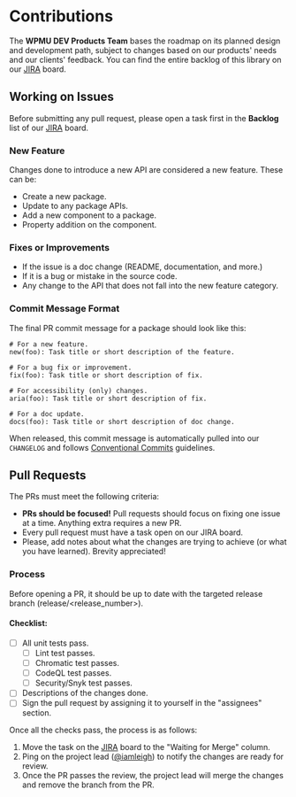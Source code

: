 
<Meta title="Guidelines/Contributions" />

# Contributions

The **WPMU DEV Products Team** bases the roadmap on its planned design and development path, subject to changes based on our products' needs and our clients' feedback. You can find the entire backlog of this library on our [JIRA](https://incsub.atlassian.net/browse/SUI) board.

## Working on Issues

Before submitting any pull request, please open a task first in the **Backlog** list of our [JIRA](https://incsub.atlassian.net/browse/SUI) board.

### New Feature

Changes done to introduce a new API are considered a new feature. These can be:

- Create a new package.
- Update to any package APIs.
- Add a new component to a package.
- Property addition on the component.

### Fixes or Improvements

- If the issue is a doc change (README, documentation, and more.)
- If it is a bug or mistake in the source code.
- Any change to the API that does not fall into the new feature category.

### Commit Message Format

The final PR commit message for a package should look like this:

```shell
# For a new feature.
new(foo): Task title or short description of the feature.

# For a bug fix or improvement.
fix(foo): Task title or short description of fix.

# For accessibility (only) changes.
aria(foo): Task title or short description of fix.

# For a doc update.
docs(foo): Task title or short description of doc change.
```

When released, this commit message is automatically pulled into our `CHANGELOG` and follows [Conventional Commits](https://conventionalcommits.org/) guidelines.

## Pull Requests

The PRs must meet the following criteria:

- **PRs should be focused!** Pull requests should focus on fixing one issue at a time. Anything extra requires a new PR.
- Every pull request must have a task open on our JIRA board.
- Please, add notes about what the changes are trying to achieve (or what you have learned). Brevity appreciated!

### Process

Before opening a PR, it should be up to date with the targeted release branch (release/<release_number>).

#### Checklist:

- [ ] All unit tests pass.
  - [ ] Lint test passes.
  - [ ] Chromatic test passes.
  - [ ] CodeQL test passes.
  - [ ] Security/Snyk test passes.
- [ ] Descriptions of the changes done.
- [ ] Sign the pull request by assigning it to yourself in the "assignees" section.

Once all the checks pass, the process is as follows:

1. Move the task on the [JIRA](https://incsub.atlassian.net/browse/SUI) board to the "Waiting for Merge" column.
2. Ping on the project lead ([@iamleigh](https://github.com/iamleigh)) to notify the changes are ready for review.
3. Once the PR passes the review, the project lead will merge the changes and remove the branch from the PR.